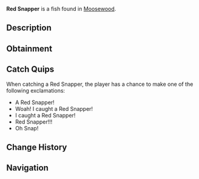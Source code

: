{{FishInfobox
|image          = Red Snapper.png
|rarity         = Common
|sea            = First Sea
|location       = [[Moosewood]]
|sublocation    = Saltwater
|sources        = Fishing Rod
|radar_location = 
|xp             = 80
|weather        = 
|time           = 
|season         = Summer, Autumn
|bait           = 
|base_weight    = 7
|base_value     = 70
|weight_range   = 6
|base_chance    = 75
|base_resil     = 75
}}
'''Red Snapper''' is a {{Rarity|Common}} fish found in [[Moosewood]].

== Description ==
{{Description|The Red Snapper is a common salt water fish that can be commonly found all around Moosewoods oceans. They are a very noticeable fish with their obvious red and light red tones.|Bestiary Entry}}

== Obtainment ==
{{Description|Found in saltwater near Moosewood Docks. Prefers the Summer and Autumn.|Bestiary Hint}}
{{Fish Availability|
Moosewood/Docks
Moosewood/Seaweed and Mini-Island
Moosewood/Surrounding Ocean
|top_rods      = 
Leviathan's Fang Rod\221056.71\159305.79;
Trident Rod\209138.95\106170.72;
Free Spirit Rod\205546.03\105946.6;
Azure Of Lagoon\188418.42\161760.61;
No-Life Rod\187223.85\159788.5;
Training Rod\156920.8\159909.02;
Flimsy Rod\115624.71\115624.71;
Resourceful Rod\162920.91\187288.48;
Abyssal Specter Rod\177448.09\198684.32;
Egg Rod\173703.59\196762.64;
Wisdom Rod\169439.36\194781.87;
Great Dreamer Rod\171091.28\194066.89;
Verdant Shear Rod\172144.55\193662.15;
Seraphic Rod\185274.43\150268.82;
Ethereal Prism Rod\181487.85\91073.26;
Rod Of The Forgotten Fang\177677.84\137266.79;
Challenger's Rod\177536.87\137593.28;
Rod Of The Exalted One\174908.68\130931.22;
Blazebringer Rod\172447.6\193085.38;
Zeus Rod\171841.68\191758.55;
Rod Of The Depths\171473.85\124733.48;
Depthseeker Rod\167804.86\184786.93;
Volcanic Rod\167256.11\187272.6;
Avalanche Rod\165329.76\168706.78;
Steady Rod\80107.28\80107.28
|recommended   = Trident Rod
}}

== Catch Quips ==
When catching a Red Snapper, the player has a chance to make one of the following exclamations:
* A Red Snapper!
* Woah! I caught a Red Snapper!
* I caught a Red Snapper!
* Red Snapper!!!
* Oh Snap!

== Change History ==
{{Change History|{{subst:Current Version}}}}

== Navigation ==
{{Fish Navbox|Moosewood}}